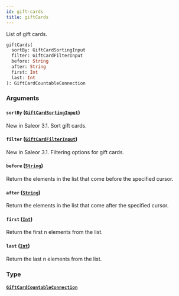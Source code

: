 ```yaml
---
id: gift-cards
title: giftCards
---
```


List of gift cards.

```graphql
giftCards(
  sortBy: GiftCardSortingInput
  filter: GiftCardFilterInput
  before: String
  after: String
  first: Int
  last: Int
): GiftCardCountableConnection

```

### Arguments

#### `sortBy` ([`GiftCardSortingInput`](../../../developer/api-reference/inputs/gift-card-sorting-input))

New in Saleor 3.1. Sort gift cards.

#### `filter` ([`GiftCardFilterInput`](../../../developer/api-reference/inputs/gift-card-filter-input))

New in Saleor 3.1. Filtering options for gift cards.

#### `before` ([`String`](../../../developer/api-reference/scalars/string))

Return the elements in the list that come before the specified cursor.

#### `after` ([`String`](../../../developer/api-reference/scalars/string))

Return the elements in the list that come after the specified cursor.

#### `first` ([`Int`](../../../developer/api-reference/scalars/int))

Return the first n elements from the list.

#### `last` ([`Int`](../../../developer/api-reference/scalars/int))

Return the last n elements from the list.

### Type

#### [`GiftCardCountableConnection`](../../../developer/api-reference/objects/gift-card-countable-connection)

